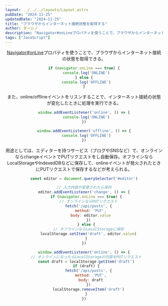 ```yaml
---
layout: ../../../layouts/Layout.astro
pubDate: "2024-11-25"
updatedDate: "2024-11-25"
title: "ブラウザからインターネット接続状態を取得する"
author: ダーシノ
description: "Navigator#onLineプロパティを使うことで、ブラウザからインターネット接続の状態を取得できる。online/offlineイベントをリスンすることで、インターネット接続の状態が変化したときに処理を実行できる。"
tags: ["JavaScript"]
---
```



<Header {...frontmatter} />

[Navigator#onLine](https://developer.mozilla.org/ja/docs/Web/API/Navigator/onLine)プロパティを使うことで、ブラウザからインターネット接続の状態を取得できる。

```js
if (navigator.onLine === true) {
  console.log('ONLINE')
} else {
  console.log('OFFLINE')
}
```

また、online/offlineイベントをリスンすることで、インターネット接続の状態が変化したときに処理を実行できる。

```js
window.addEventListener('online', () => {
  console.log('ONLINE')
})

window.addEventListener('offline', () => {
  console.log('OFFLINE')
})
```

用途としては、エディターを持つサービス（ブログやSNSなど）で、オンラインならchangeイベントでPUTリクエストをし自動保存。オフラインならLocalStorageやIndexedDBなどに保存して、onlineイベントが発火されたときにPUTリクエストで保存するなどが考えられる。

```js
const editor = document.querySelector('#editor')

// 入力内容が変更されたら保存
editor.addEventListener('change', () => {
  if (navigator.onLine === true) {
    // オンラインならPUTリクエスト
    fetch('/api/posts', {
      method: 'PUT',
      body: editor.value
    })
  } else {
    // オフラインならLocalStorageに保存
    localStorage.setItem('draft', editor.value)
  }
})

window.addEventListener('online', () => {
  // オンラインになったらLocalStorageの内容をPUTリクエスト
  const draft = localStorage.getItem('draft')
  if (draft) {
    fetch('/api/posts', {
      method: 'PUT',
      body: draft
    })
    localStorage.removeItem('draft')
  }
})
```
